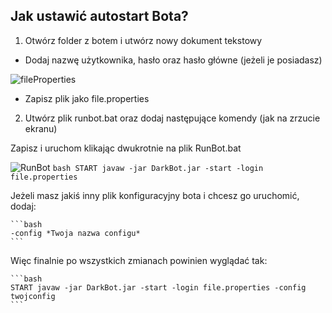 ## Jak ustawić autostart Bota?

1. Otwórz folder z botem i utwórz nowy dokument tekstowy

- Dodaj nazwę użytkownika, hasło oraz hasło główne (jeżeli je posiadasz)

![fileProperties](public/fileProperties.png)

- Zapisz plik jako file.properties

2. Utwórz plik runbot.bat oraz dodaj następujące komendy (jak na zrzucie ekranu)

Zapisz i uruchom klikając dwukrotnie na plik RunBot.bat

![RunBot](public/RunBot1.png)
    ```bash
    START javaw -jar DarkBot.jar -start -login file.properties
    ```

Jeżeli masz jakiś inny plik konfiguracyjny bota i chcesz go uruchomić, dodaj:

    ```bash
    -config *Twoja nazwa configu*
    ```

Więc finalnie po wszystkich zmianach powinien wyglądać tak:

    ```bash
    START javaw -jar DarkBot.jar -start -login file.properties -config twojconfig
    ```